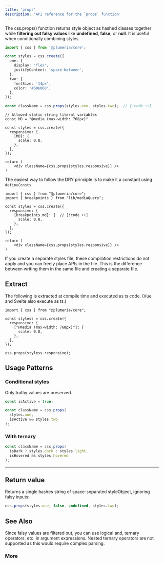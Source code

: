 ```yaml
---
title: 'props'
description: 'API reference for the `props` function'
---
```


The css.props() function returns style object as hashed classes together while **filtering out falsy values** like **undefined**, **false**, or **null**. It is useful when conditionally combining styles.

```ts title="TypeScript"
import { css } from '@plumeria/core';

const styles = css.create({
  one: {
    display: 'flex',
    justifyContent: 'space-between',
  },
  two: {
    fontSize: '14px',
    color: '#606060',
  },
});

const className = css.props(styles.one, styles.two);  // [!code ++]
```



```tsx
// Allowed static string literal variables
const MD = "@media (max-width: 768px)"

const styles = css.create({
  responsive: {
    [MD]: {
      scale: 0.8,
    },
  },
});

return (
    <div className={css.props(styles.responsive)} />
)
```

The easiest way to follow the DRY principle is to make it a constant using `defineConsts`.
```tsx
import { css } from "@plumeria/core";
import { breakpoints } from "lib/mediaQuery";

const styles = css.create({
  responsive: {
    [breakpoints.md]: {  // [!code ++]
      scale: 0.8,
    },
  },
});

return (
    <div className={css.props(styles.responsive)} />
)
```

<Callout title="Good to know">
If you create a separate styles file, these compilation restrictions do not apply and you can freely place APIs in the file. This is the difference between writing them in the same file and creating a separate file.
</Callout>


## Extract

The following is extracted at compile time and executed as ts code. (Vue and Svelte also execute as ts.)

```tsx
import { css } from "@plumeria/core";

const styless = css.create({
  responsive: {
    ["@media (max-width: 768px)"]: {
      scale: 0.8,
    },
  },
});

css.props(styless.responsive);
```

## Usage Patterns

### Conditional styles

Only truthy values are preserved.

```ts
const isActive = true;

const className = css.props(
  styles.one,
  isActive && styles.two
);
```

### With ternary

```ts
const className = css.props(
  isDark ? styles.dark : styles.light,
  isHovered && styles.hovered
);
```

---

## Return value
Returns a single hashes string of space-separated styleObject, ignoring falsy inputs:

```ts
css.props(styles.one, false, undefined, styles.two);
```


## See Also

<Callout title="Good to know">
  Since falsy values are filtered out, you can use logical and, ternary
  operators, etc. in argument expressions.  
  Nested ternary operators are not supported as this would require complex parsing.
</Callout>

### More

<Cards>
  <Card title="See more about create" href="/docs/reference/create" />
  <Card title="See more about defineConsts" href="/docs/reference/defineConsts" />
</Cards>
